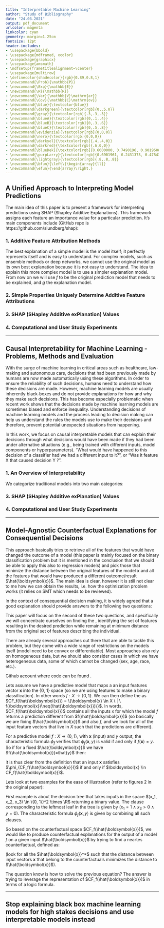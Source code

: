 ```yaml
---
title: "Interpretable Machine Learning"
author: "Study of Bibliography"
date: "24.03.2021"
output: pdf_document
urlcolor: magenta
linkcolor: cyan
geometry: margin=1.25cm
fontsize: 12pt
header-includes:
- \usepackage{bbold}
- \usepackage{mdframed, xcolor}
- \usepackage{graphicx}
- \usepackage{amsmath}
- \mdfsetup{frametitlealignment=\center}
- \usepackage{multirow}
- \definecolor{shadecolor}{rgb}{0.89,0.8,1}
- \newcommand{\Prob}{\mathbb{P}}
- \newcommand{\Exp}{\mathbb{E}}
- \newcommand{\R}{\mathbb{R}}
- \newcommand{\Var}{\mathbb{V}\mathrm{ar}}
- \newcommand{\Cov}{\mathbb{C}\mathrm{ov}}
- \newcommand{\blue}{\textcolor{blue}}
- \newcommand{\darkgreen}{\textcolor[rgb]{0,.5,0}}
- \newcommand{\gray}{\textcolor[rgb]{.3,.3,.3}}
- \newcommand{\blueA}{\textcolor[rgb]{0,.1,.4}}
- \newcommand{\blueB}{\textcolor[rgb]{0,.3,.6}}
- \newcommand{\blueC}{\textcolor[rgb]{0,.5,.8}}
- \newcommand{\evidenzia}{\textcolor[rgb]{0,0,0}}
- \newcommand{\nero}{\textcolor[rgb]{0,0,0}}
- \newcommand{\darkyel}{\textcolor[rgb]{.4,.4,0}}
- \newcommand{\darkred}{\textcolor[rgb]{.6,0,0}}
- \newcommand{\blueDek}{\textcolor[rgb]{0.6000000, 0.7490196, 0.9019608}}
- \newcommand{\purpLarry}{\textcolor[rgb]{0.6901961, 0.2431373, 0.4784314}}
- \newcommand{\lightgray}{\textcolor[rgb]{.8,.8,.8}}
- \newcommand{\bfun}{\left\{\begin{array}{ll}}
- \newcommand{\efun}{\end{array}\right.}
---
```



A Unified Approach to Interpreting Model Predictions
----------
The main idea of this paper is to present a framework for interpreting predictions using SHAP (Shapley Additive Explanations). This framework assigns each feature an importance value for a particular prediction. It's main components include (GitHub repo is https://github.com/slundberg/shap):

\begin{itemize}
  \item Identification of a new class of additive feature importance measures
  \item Theoretical results showing there is a unique solution in this class with a set of desirable properties
\end{itemize}

### 1. Additive Feature Attribution Methods

The best explanation of a simple model is the model itself; it perfectly represents itself and is easy to understand. For complex models, such as ensemble methods or deep networks, we cannot use the original model as its own best explanation because it is not easy to understand. The idea to explain this more complex model is to use a simpler explanation model. From now on we will use $f$ to be the original prediction model that needs to be explained, and $g$ the explanation model.

### 2. Simple Properties Uniquely Determine Additive Feature Attributions


### 3. SHAP (SHapley Additive exPlanation) Values


### 4. Computational and User Study Experiments





----------


Causal Interpretability for Machine Learning - Problems, Methods and Evaluation
----------

\textit{This seems like a "easy" to understand paper}

With the surge of machine learning in critical areas such as healthcare, law-making and autonomous cars, decisions that had been previously made by humans are now made automatically using these algorithms. In order to ensure the reliability of such decisions, humans need to understand how these decisions are made. However, machine learning models are usually inherently black-boxes and do not provide explanations for how and why they make such decisions. This has become especially problematic when recent work shows that the decisions made by machine learning models are sometimes biased and enforce inequality. Understanding decisions of machine learning models and the process leading to decision making can help us understand the rules the models use to make their decisions and therefore, prevent potential unexpected situations from happening. 

In this work, we focus on causal interpretable models that can explain their decisions through what decisions would have been made if they had been under alternative situations (e.g., being trained with different inputs, model components or hyperparameters). “What would have happened to this decision of a classifier had we had a different input to it?”, or “Was it feature X that caused decision Y ?”. 

### 1. An Overview of Interpretability

We categorize traditional models into two main categories:

\begin{itemize}
  \item \textbf{Inherently interpretable models:} Models that generate explanations in the process of decision making or while being trained (e.g. \textit{Decision Trees}, \textit{Rule-Based Models}, \textit{Linear Regression}, \textit{Attention Networks},  .
  \item \textbf{Post-hoc interpretability:} Generating explanations for an already existing model using an auxiliary model. Example-based interpretablity also falls into this category. In example-based interpretablity, we are looking for examples from the dataset which explain the model’s behavior the best (These methods map an abstract concept used in a trained machine learning model into a domain that is understandable by humans such as a block of pixels or a sequence of words). Examples could be:
  
\end{itemize}

### 3. SHAP (SHapley Additive exPlanation) Values


### 4. Computational and User Study Experiments






----------


Model-Agnostic Counterfactual Explanations for Consequential Decisions
----------

\subsubsection{Summary}

This approach basically tries to retrieve all of the features that would have changed the outcome of a model (this paper is mainly focused on the binary classification problem but it is mentioned in the conclusion that we should be able to apply this also to regression models) and pick those that minimize the distance between the original features of the model $\boldsymbol{x}$ and all the features that would have produced a different outcome/result $\hat{\boldsymbol{x}}$. The main idea is clear, however it is still not clear to me how we can obtain the results, i.e. how the optimization problem works (it relies on SMT which needs to be reviewed).

\subsubsection{Details}

In the context of consequential decision making, it is widely agreed that a good explanation should provide answers to the following two questions:

\begin{itemize}
  \item "Why does the model output a certain prediction for a given individual?"
  \item "What features describing the individual would need to change to achieve the desired output?"
\end{itemize}

This paper will focus on the second of these two questions, and specifically we will concentrate ourselves on finding the \textit{nearest counterfactual explanation}, identifying the set of features resulting in the desired prediction while remaining at minimum distance from the original set of features describing the individual.

There are already several approaches out there that are able to tackle this problem, but they come with a wide range of restrictions on the models itself (model need to be convex or differentiable). Most approaches also rely on homogeneous data, but we should also consider cases in which we have heterogeneous data, some of which cannot be changed (sex, age, race, etc.).

Github account where code can be found \textit{https://github.com/amirhk/}.

Lets assume we have a predictive model that maps a an input features vector $\boldsymbol{x}$ into the {0, 1} space (so we are using features to make a binary classification). In other words $f : X \rightarrow \{0, 1\}$. We can then define the \textit{set of counterfactuals explanations} as $CF_f(\hat{\boldsymbol{x}}) = \{\boldsymbol{x} \in X \ | \ f(\boldsymbol{x})\neq(\hat{\boldsymbol{x}})\}$. In words, $CF_f(\hat{\boldsymbol{x}})$ contains all the inputs x for which the model $f$ returns a prediction different from $f(\hat{\boldsymbol{x}})$ (so basically we are fixing $\hat{\boldsymbol{x}}$ and also $f$, and we look for all of the input feature vectors that live in $X$ such that the predictions are different).

For a predictive model $f : X \rightarrow \{0,1\}$, with $\boldsymbol{x}$ (input) and $y$ output, the characteristic formula $\phi_f$ verifies that $\phi_f(\boldsymbol{x}, y)$ is valid if and only if $f(\boldsymbol{x})=y$. So if for a fixed $\hat{\boldsymbol{x}}$ we have $f(\hat{\boldsymbol{x}})=\hat{y}$ then:

\begin{align}
\phi_{CF_f(\hat{\boldsymbol{x}})}(\boldsymbol{x}) = \phi_f(\boldsymbol{x}, 1-\hat{y})
\end{align}

It is thus clear from the definition that an input $\boldsymbol{x}$ satisfies $\phi_{CF_f(\hat{\boldsymbol{x}})}$ if and only if $\boldsymbol{x} \in CF_f(\hat{\boldsymbol{x}})$.

Lets look at two examples for the ease of illustration (refer to figures 2 in the original paper):

First example is about the decision tree that takes inputs in the space $(x_1, x_2, x_3) \in \{0, 1\}^2 \times \R$ returning a binary value. The clause corresponding to the leftmost leaf in the tree is given by $(x_1 = 1  \wedge x_3>0 \wedge y=0)$. The characteristic formula $\phi_f(\boldsymbol{x},y)$ is given by combining all such clauses.

So based on the counterfactual space $CF_f(\hat{\boldsymbol{x}})$, we would like to produce counterfactual explanations for the output of a model $f$ on a given input $\hat{\boldsymbol{x}}$ by trying to find a neartes counterfactual, defined as:

\begin{align}
\hat{\boldsymbol{x}}^* \in \operatorname*{argmin}_{\boldsymbol{x} \in CF_f(\hat{\boldsymbol{x}})} d(\boldsymbol{x}, \hat{\boldsymbol{x}})
\end{align}

(look for all the $\hat{\boldsymbol{x}}^*$ such that the distance between input vectors $\boldsymbol{x}$ that belong to the counterfactuals minimizes the distance to $\hat{\boldsymbol{x}}$).

The question know is how to solve the previous equation? The answer is trying to leverage the representation of $CF_f(\hat{\boldsymbol{x}})$ in terms of a logic formula.







----------

Stop explaining black box machine learning models for high stakes decisions and use interpretable models instead
----------








